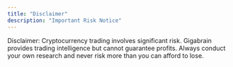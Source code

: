 ```yaml
---
title: "Disclaimer"
description: "Important Risk Notice"
---
```


Disclaimer: Cryptocurrency trading involves significant risk. Gigabrain provides trading intelligence but cannot guarantee profits. Always conduct your own research and never risk more than you can afford to lose.
